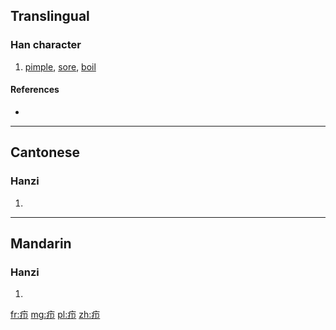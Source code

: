 {{also|癤}}
==Translingual==

===Han character===
{{Han char|rn=104|rad=疒|as=02|sn=7|four=|canj=大尸中 (KSL)}}

# [[pimple]], [[sore]], [[boil]]

====References====
* {{Han ref|kx=0769.091|hdz=42659.110|uh=7596|ud=30102}}

----

==Cantonese==

===Hanzi===
{{yue-hanzi|jyut=|y=jit3|tra=癤}}

# {{defn|lang=yue|sort=疒02}}

----

==Mandarin==

===Hanzi===
{{cmn-hanzi|tra=癤|pin=[[jié]] ([[jie2]])|wg=chieh<sup>2</sup>}}

# {{defn|lang=cmn|sort=疒02}}

[[fr:疖]]
[[mg:疖]]
[[pl:疖]]
[[zh:疖]]